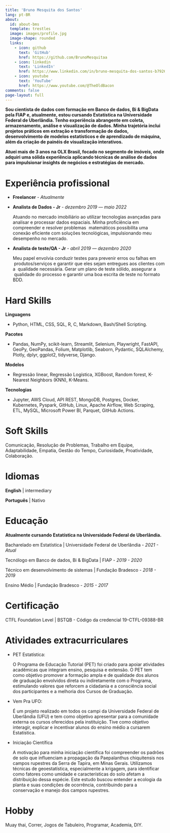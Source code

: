 ```yaml
---
title: 'Bruno Mesquita dos Santos'
lang: pt-BR
about:
  id: about-bms
  template: trestles
  image: images/profile.jpg
  image-shape: rounded
  links:
    - icon: github
      text: 'GitHub'
      href: https://github.com/BrunoMesquitaa
    - icon: linkedin
      text: 'LinkedIn'
      href: https://www.linkedin.com/in/bruno-mesquita-dos-santos-b79262169/
    - icon: youtube
      text: 'YouTube'
      href: https://www.youtube.com/@TheOldBacon
comments: false
page-layout: full
---
```



**Sou cientista de dados com formação em Banco de dados, Bi & BigData pela FIAP e, atualmente, estou cursando Estatística na Universidade Federal de Uberlândia. Tenho experiência abrangente em coleta, armazenamento, análise e visualização de dados. Minha trajetória inclui projetos práticos em extração e transformação de dados, desenvolvimento de modelos estatísticos e de aprendizado de máquina, além da criação de painéis de visualização interativos.**

**Atuei mais de 3 anos na OLX Brasil, focado no segmento de imóveis, onde adquiri uma sólida experiência aplicando técnicas de análise de dados para impulsionar insights de negócios e estratégias de mercado.**


:::{.panel-tabset}

# Experiência profissional

- **Freelancer** - *Atualmente*

- **Analista de Dados - Jr** - *dezembro 2019 — maio 2022*

  Atuando no mercado imobiliário ao utilizar tecnologias avançadas para analisar e processar dados espaciais. Minha proficiência em compreender e resolver problemas  matemáticos possibilita uma conexão eficiente com soluções tecnológicas, impulsionando meu desempenho no mercado.

- **Analista de teste/QA - Jr** - *abril 2019 — dezembro 2020*

  Meu papel envolvia conduzir testes para prevenir erros ou falhas em  produtos/serviços e garantir que eles sejam entregues aos clientes com a  qualidade necessária. Gerar um plano de teste sólido, assegurar a  qualidade do processo e garantir uma boa escrita de teste no formato BDD.


# Hard Skills

**Linguagens**

- Python, HTML, CSS, SQL, R, C, Markdown, Bash/Shell Scripting. 

**Pacotes**

- Pandas, NumPy, scikit-learn, Streamlit, Selenium, Playwright, FastAPI, GeoPy, GeoPandas, Folium, Matplotlib, Seaborn, Pydantic, SQLAlchemy, Plotly, dplyr, ggplot2, tidyverse, Django.

**Modelos**

- Regressão linear, Regressão Logística, XGBoost, Random forest, K-Nearest Neighbors (KNN), K-Means.

**Tecnologias**

- Jupyter, AWS Cloud, API REST, MongoDB, Postgres, Docker, Kubernetes, Pyspark, 
GitHub, Linux, Apache Airflow, Web Scraping, ETL, MySQL, Microsoft Power BI, Parquet, GitHub Actions.

# Soft Skills

Comunicação, Resolução de Problemas, Trabalho em Equipe, Adaptabilidade, Empatia, Gestão do Tempo, Curiosidade, Proatividade, Colaboração.


# Idiomas

**English** | intermediary 

**Português** | Nativo

:::

:::{.panel-tabset}

# Educação

**Atualmente cursando Estatística na Universidade Federal de Uberlândia.**

Bacharelado em Estatística | Universidade Federal de Uberlândia - *2021 - Atual*

Tecnólogo em Banco de dados, Bi & BigData | FIAP - *2019 - 2020*

Técnico em desenvolvimento de sistemas | Fundação Bradesco - *2018 - 2019*

Ensino Médio | Fundação Bradesco - *2015 - 2017*

# Certificação
CTFL Foundation Level | BSTQB - Código da credencial 19-CTFL-09388-BR

# Atividades extracurriculares
- PET Estatística:

  O Programa de Educação Tutorial (PET) foi criado para apoiar atividades acadêmicas que integram ensino, pesquisa e extensão. O PET tem como objetivo promover a formação ampla e de qualidade dos alunos de graduação envolvidos direta ou indiretamente com o Programa, estimulando valores que reforcem a cidadania e a consciência social dos participantes e a melhoria dos Cursos de Graduação.

- Vem Pra UFO:

  É um projeto realizado em todos os campi da Universidade Federal de Uberlândia (UFU) e tem como objetivo apresentar para a comunidade externa os cursos oferecidos pela instituição. Tive como objetivo interagir, explicar e incentivar alunos do ensino médio a cursarem Estatística.

- Iniciação Científica

  A motivação para minha iniciação científica foi compreender os padrões de solo que influenciam a propagação da Paepalanthus chiquitensis nos campos rupestres da Serra de Tapira, em Minas Gerais. Utilizamos técnicas de geoestatística, especialmente a krigagem, para identificar como fatores como umidade e características do solo afetam a distribuição dessa espécie. Este estudo buscou entender a ecologia da planta e suas condições de ocorrência, contribuindo para a conservação e manejo dos campos rupestres.

# Hobby
Muay thai, Correr, Jogos de Tabuleiro, Programar, Academia, DIY.
:::
